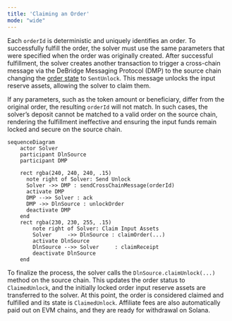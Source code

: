 ```yaml
---
title: 'Claiming an Order'
mode: "wide"
---
```


Each `orderId` is deterministic and uniquely identifies an order. To successfully fulfill the order, the solver must use the same parameters 
that were specified when the order was originally created. After successful fulfillment, the solver creates another transaction to trigger 
a cross-chain message via the DeBridge Messaging Protocol (DMP) to the source chain changing the [order state](integration-guidelines/api/monitoring-orders/order-states) 
to `SentUnlock`. This message unlocks the input reserve assets, allowing the solver to claim them.

If any parameters, such as the token amount or beneficiary, differ from the original order, the resulting `orderId` will not match. In such cases, 
the solver’s deposit cannot be matched to a valid order on the source chain, rendering the fulfillment ineffective and ensuring the input funds 
remain locked and secure on the source chain.

```mermaid
sequenceDiagram
    actor Solver
    participant DlnSource
    participant DMP
        
    rect rgba(240, 240, 240, .15)
      note right of Solver: Send Unlock
      Solver ->> DMP : sendCrossChainMessage(orderId)
      activate DMP
      DMP -->> Solver : ack
      DMP ->> DlnSource : unlockOrder
      deactivate DMP
    end
    rect rgba(230, 230, 255, .15)
        note right of Solver: Claim Input Assets
        Solver     ->> DlnSource : claimOrder(...)
        activate DlnSource
        DlnSource -->> Solver     : claimReceipt
        deactivate DlnSource
    end
```

To finalize the process, the solver calls the `DlnSource.claimUnlock(...)` method on the source chain. This updates the order status to 
`ClaimedUnlock`, and the initially locked order input reserve assets are transferred to the solver. At this point, the order is considered 
claimed and fulfilled and its state is `ClaimedUnlock`. Affiliate fees are also automatically paid out on EVM chains, and they are ready 
for withdrawal on Solana. 